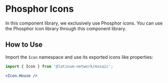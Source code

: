 
<Meta title="Atoms/Icons" />

# Phosphor Icons

In this component library, we exclusively use Phosphor icons. You can use the Phosphor icon library through this component library.

## How to Use

Import the `Icon` namespace and use its exported icons like properties:

```jsx
import { Icon } from '@latinum-network/mosaic';

<Icon.House />
```
